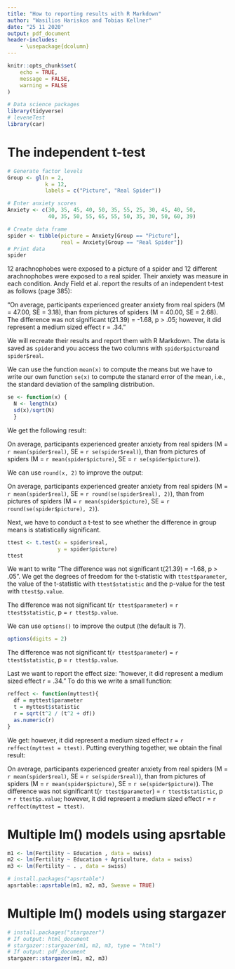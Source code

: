 ```yaml
---
title: "How to reporting results with R Markdown"
author: "Wasilios Hariskos and Tobias Kellner"
date: "25 11 2020"
output: pdf_document
header-includes:
    - \usepackage{dcolumn}
---
```


```r
knitr::opts_chunk$set(
	echo = TRUE,
	message = FALSE,
	warning = FALSE
)

# Data science packages
library(tidyverse) 
# leveneTest
library(car)
```

# The independent t-test

```r
# Generate factor levels
Group <- gl(n = 2, 
            k = 12, 
            labels = c("Picture", "Real Spider"))

# Enter anxiety scores
Anxiety <- c(30, 35, 45, 40, 50, 35, 55, 25, 30, 45, 40, 50,
             40, 35, 50, 55, 65, 55, 50, 35, 30, 50, 60, 39)

# Create data frame
spider <- tibble(picture = Anxiety[Group == "Picture"],
                 real = Anxiety[Group == "Real Spider"])
# Print data
spider
```

12 arachnophobes were exposed to a picture of a spider and 12 different arachnophobes were exposed to a real spider. Their anxiety was measure in each condition. Andy Field et al. report the results of an independent t-test as follows (page 385): 

"On average, participants experienced greater anxiety from real spiders (M = 47.00, SE = 3.18), than from pictures of spiders (M = 40.00, SE = 2.68). The difference was not significant t(21.39) = -1.68, p > .05; however, it did represent a medium sized effect r = .34."

We will recreate their results and report them with R Markdown. The data is saved as `spider`and you access the two columns with `spider$picture`and `spider$real`.

We can use the function `mean(x)` to compute the means but we have to write our own function `se(x)` to compute the stanard error of the mean, i.e., the standard deviation of the sampling distribution.

```r
se <- function(x) {
  N <- length(x)
  sd(x)/sqrt(N)
  }
```

We get the following result:

On average, participants experienced greater anxiety from real spiders (M = `r mean(spider$real)`, SE = `r se(spider$real)`), than from pictures of spiders (M = `r mean(spider$picture)`, SE = `r se(spider$picture)`).

We can use `round(x, 2)` to improve the output:

On average, participants experienced greater anxiety from real spiders (M = `r mean(spider$real)`, SE = `r round(se(spider$real), 2)`), than from pictures of spiders (M = `r mean(spider$picture)`, SE = `r round(se(spider$picture), 2)`).

Next, we have to conduct a t-test to see whether the difference in group means is statistically significant.

```r
ttest <- t.test(x = spider$real,
                y = spider$picture)
ttest
```

We want to write "The difference was not significant t(21.39) = -1.68, p > .05". We get the degrees of freedom for the t-statistic with `ttest$parameter`, the value of the t-statistic with `ttest$statistic` and the p-value for the test with `ttest$p.value`.

The difference was not significant t(`r ttest$parameter`) = `r ttest$statistic`, p = `r ttest$p.value`.

We can use `options()` to improve the output (the default is 7).

```r
options(digits = 2)
```

The difference was not significant t(`r ttest$parameter`) = `r ttest$statistic`, p = `r ttest$p.value`.

Last we want to report the effect size: "however, it did represent a medium sized effect r = .34." To do this we write a small function:

```r
reffect <- function(myttest){
  df = myttest$parameter
  t = myttest$statistic
  r = sqrt(t^2 / (t^2 + df))
  as.numeric(r)
}
```

We get: however, it did represent a medium sized effect r = `r reffect(myttest = ttest)`. Putting everything together, we obtain the final result:

On average, participants experienced greater anxiety from real spiders (M = `r mean(spider$real)`, SE = `r se(spider$real)`), than from pictures of spiders (M = `r mean(spider$picture)`, SE = `r se(spider$picture)`). The difference was not significant t(`r ttest$parameter`) = `r ttest$statistic`, p = `r ttest$p.value`; however, it did represent a medium sized effect r = `r reffect(myttest = ttest)`.

\newpage
# Multiple lm() models using apsrtable

```r
m1 <- lm(Fertility ~ Education , data = swiss)
m2 <- lm(Fertility ~ Education + Agriculture, data = swiss)
m3 <- lm(Fertility ~ . , data = swiss)
```

```r
# install.packages("apsrtable")
apsrtable::apsrtable(m1, m2, m3, Sweave = TRUE)
```

\newpage
# Multiple lm() models using stargazer

```r
# install.packages("stargazer")
# If output: html_document
# stargazer::stargazer(m1, m2, m3, type = "html")
# If output: pdf_document
stargazer::stargazer(m1, m2, m3)
```





